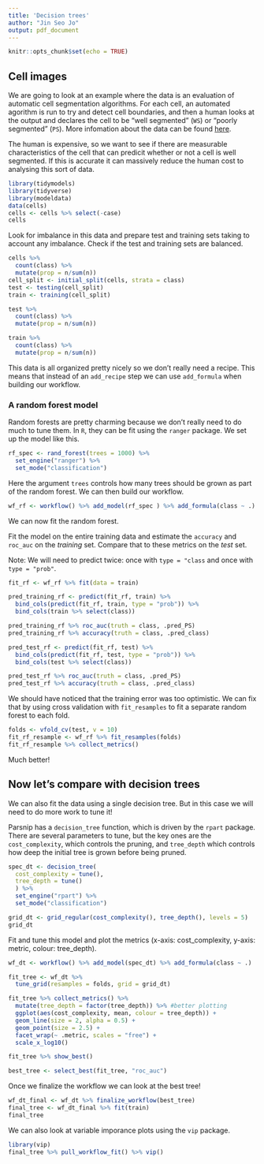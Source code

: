 ```yaml
---
title: 'Decision trees'
author: "Jin Seo Jo"
output: pdf_document
---
```


```r
knitr::opts_chunk$set(echo = TRUE)
```

## Cell images

We are going to look at an example where the data is an evaluation of automatic cell segmentation algorithms. For each cell, an automated agorithm is run to try and detect cell boundaries, and then a human looks at the output and declares the cell to be "well segmented" (`WS`) or "poorly segmented" (`PS`). More infomation about the data can be found [here](https://www.tidymodels.org/start/resampling/).

The human is expensive, so we want to see if there are measurable characteristics of the cell that can predicit whether or not a cell is well segmented. If this is accurate it can massively reduce the human cost to analysing this sort of data.

```r
library(tidymodels)
library(tidyverse)
library(modeldata)
data(cells)
cells <- cells %>% select(-case)
cells
```

Look for imbalance in this data and prepare test and training sets taking to account any imbalance. Check if the test and training sets are balanced.

```r
cells %>% 
  count(class) %>% 
  mutate(prop = n/sum(n))
cell_split <- initial_split(cells, strata = class)
test <- testing(cell_split)
train <- training(cell_split)

test %>% 
  count(class) %>% 
  mutate(prop = n/sum(n))

train %>% 
  count(class) %>% 
  mutate(prop = n/sum(n))
```

This data is all organized pretty nicely so we don't really need a recipe. This means that instead of an `add_recipe` step we can use `add_formula` when building our workflow.

### A random forest model
Random forests are pretty charming because we don't really need to do much to tune them. In `R`, they can be fit using the `ranger` package.  We set up the model like this.

```r
rf_spec <- rand_forest(trees = 1000) %>% 
  set_engine("ranger") %>%
  set_mode("classification")
```

Here the argument `trees` controls how many trees should be grown as part of the random forest. We can then build our workflow. 

```r
wf_rf <- workflow() %>% add_model(rf_spec ) %>% add_formula(class ~ .)
```

We can now fit the random forest.

Fit the model on the entire training data and estimate the  `accuracy` and `roc_auc` on the _training_ set. Compare that to these metrics on the _test_ set.  

Note: We will need to predict twice: once with `type = "class` and once with `type = "prob"`.

```r
fit_rf <- wf_rf %>% fit(data = train)

pred_training_rf <- predict(fit_rf, train) %>% 
  bind_cols(predict(fit_rf, train, type = "prob")) %>%
  bind_cols(train %>% select(class))

pred_training_rf %>% roc_auc(truth = class, .pred_PS)
pred_training_rf %>% accuracy(truth = class, .pred_class)

pred_test_rf <- predict(fit_rf, test) %>% 
  bind_cols(predict(fit_rf, test, type = "prob")) %>%
  bind_cols(test %>% select(class))

pred_test_rf %>% roc_auc(truth = class, .pred_PS)
pred_test_rf %>% accuracy(truth = class, .pred_class)

```

We should have noticed that the training error was too optimistic. We can fix that by using cross validation with `fit_resamples` to fit a separate random forest to each fold.

```r
folds <- vfold_cv(test, v = 10)
fit_rf_resample <- wf_rf %>% fit_resamples(folds)
fit_rf_resample %>% collect_metrics()
```

Much better!

## Now let's compare with decision trees

We can also fit the data using a single decision tree. But in this case we will need to do more work to tune it!

Parsnip has a `decision_tree` function, which is driven by the `rpart` package.  There are several parameters to tune, but the key ones are the `cost_complexity`, which controls the pruning, and `tree_depth` which controls how deep the initial tree is grown before being pruned.

```r
spec_dt <- decision_tree(
  cost_complexity = tune(),
  tree_depth = tune()
  ) %>%
  set_engine("rpart") %>%
  set_mode("classification")

grid_dt <- grid_regular(cost_complexity(), tree_depth(), levels = 5)
grid_dt
```

Fit and tune this model and plot the metrics (x-axis: cost_complexity, y-axis: metric, colour: tree_depth).

```r
wf_dt <- workflow() %>% add_model(spec_dt) %>% add_formula(class ~ .)

fit_tree <- wf_dt %>% 
  tune_grid(resamples = folds, grid = grid_dt)

fit_tree %>% collect_metrics() %>%
  mutate(tree_depth = factor(tree_depth)) %>% #better plotting
  ggplot(aes(cost_complexity, mean, colour = tree_depth)) +
  geom_line(size = 2, alpha = 0.5) +
  geom_point(size = 2.5) +
  facet_wrap(~ .metric, scales = "free") +
  scale_x_log10()

fit_tree %>% show_best()

best_tree <- select_best(fit_tree, "roc_auc")
```

Once we finalize the workflow we can look at the best tree!

```r
wf_dt_final <- wf_dt %>% finalize_workflow(best_tree)
final_tree <- wf_dt_final %>% fit(train)
final_tree
```

We can also look at variable imporance plots using the `vip` package.

```r
library(vip)
final_tree %>% pull_workflow_fit() %>% vip()
```


